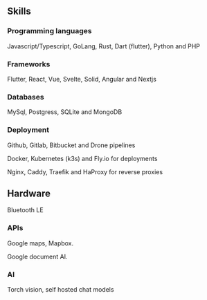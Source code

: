 ## Skills

### Programming languages

Javascript/Typescript, GoLang, Rust, Dart (flutter), Python and PHP

### Frameworks

Flutter, React, Vue, Svelte, Solid, Angular and Nextjs

### Databases

MySql, Postgress, SQLite and MongoDB

### Deployment

Github, Gitlab, Bitbucket and Drone pipelines

Docker, Kubernetes (k3s) and Fly.io for deployments

Nginx, Caddy, Traefik and HaProxy for reverse proxies

## Hardware

Bluetooth LE

### APIs

Google maps, Mapbox.

Google document AI.

### AI

Torch vision, self hosted chat models
